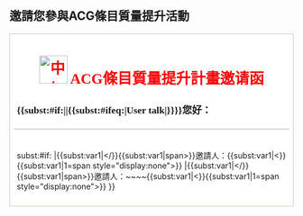 ==邀請您參與ACG條目質量提升活動==
<div style="border:1px solid #ccb; padding:0.5em; font-size:100%; background-color:#fff;"> <div style="float:right; margin:8px; margin-top:5px"></div> <div style="font: 13pt Verdana; font-weight:bold; padding:5px; border-bottom:1px solid #AAAAAA;">
<font style="font-size: 150%; " ><center><font color=red>[[File:Wikipedia-logo-v2-zh.svg|50px|中文维基百科]] '''ACG條目質量提升計畫邀请函'''</font></center></font>
{{<includeonly>subst:</includeonly>#if:{{{1|}}}|{{{1}}}|{{<includeonly>subst:</includeonly>#ifeq:{{NAMESPACE}}|User talk|{{BASEPAGENAME}}}}}}您好：</div> <div style="font-size:100%; padding:5px">{{QA/邀請ACG/Text}}<br />
<includeonly><span style="display:none">{{</includeonly><includeonly>subst:#if:{{{sign|}}}
|{{</includeonly><includeonly>subst:var1|</}}{{</includeonly><includeonly>subst:var1|span>}}邀請人：{{{sign|}}}{{</includeonly><includeonly>subst:var1|<}}{{</includeonly><includeonly>subst:var1|1=span style="display:none">}}
|{{</includeonly><includeonly>subst:var1|</}}{{</includeonly><includeonly>subst:var1|span>}}邀請人：~~</includeonly><includeonly>~~{{</includeonly><includeonly>subst:var1|<}}{{</includeonly><includeonly>subst:var1|1=span style="display:none">}}
}}</span></includeonly>
</div> </div>
<noinclude>